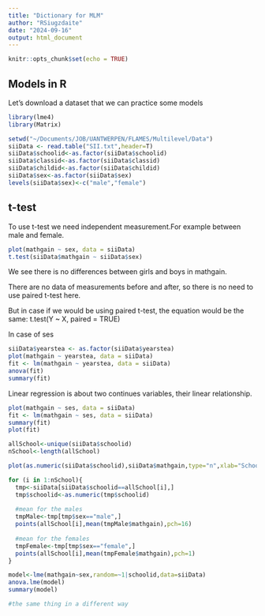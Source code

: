 ```yaml
---
title: "Dictionary for MLM"
author: "RSiugzdaite"
date: "2024-09-16"
output: html_document
---
```


```r
knitr::opts_chunk$set(echo = TRUE)
```

## Models in R

Let's download a dataset that we can practice some models

```r
library(lme4)
library(Matrix)

setwd("~/Documents/JOB/UANTWERPEN/FLAMES/Multilevel/Data")
siiData <- read.table("SII.txt",header=T)
siiData$schoolid<-as.factor(siiData$schoolid)
siiData$classid<-as.factor(siiData$classid)
siiData$childid<-as.factor(siiData$childid)
siiData$sex<-as.factor(siiData$sex)
levels(siiData$sex)<-c("male","female")
```

## t-test

To use t-test we need independent measurement.For example between male and female.

```r
plot(mathgain ~ sex, data = siiData)
t.test(siiData$mathgain ~ siiData$sex)

```
We see there is no differences between girls and boys in mathgain.

There are no data of measurements before and after, so there is no need to use paired t-test here. 

But in case if we would be using paired t-test, the equation would be the same: t.test(Y ~ X,  paired = TRUE)

In case of ses

```r

siiData$yearstea <- as.factor(siiData$yearstea)
plot(mathgain ~ yearstea, data = siiData)
fit <- lm(mathgain ~ yearstea, data = siiData)
anova(fit)
summary(fit)

```
Linear regression is about two continues variables, their linear relationship.

```r

plot(mathgain ~ ses, data = siiData)
fit <- lm(mathgain ~ ses, data = siiData)
summary(fit)
plot(fit)

```


```r

allSchool<-unique(siiData$schoolid)
nSchool<-length(allSchool)

plot(as.numeric(siiData$schoolid),siiData$mathgain,type="n",xlab="School ID",ylab="Mathgain",main="Mathgain by school")

for (i in 1:nSchool){
  tmp<-siiData[siiData$schoolid==allSchool[i],]
  tmp$schoolid<-as.numeric(tmp$schoolid)
  
  #mean for the males	
  tmpMale<-tmp[tmp$sex=="male",]
  points(allSchool[i],mean(tmpMale$mathgain),pch=16)
  
  #mean for the females
  tmpFemale<-tmp[tmp$sex=="female",]
  points(allSchool[i],mean(tmpFemale$mathgain),pch=1)
}

model<-lme(mathgain~sex,random=~1|schoolid,data=siiData)
anova.lme(model)
summary(model)

#the same thing in a different way



```

